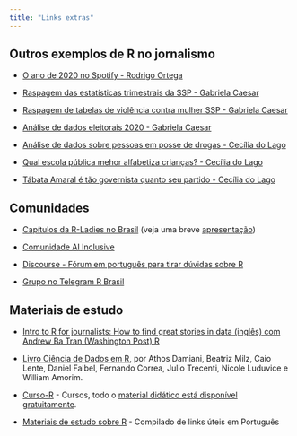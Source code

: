 ```yaml
---
title: "Links extras"
---
```




## Outros exemplos de R no jornalismo

- [O ano de 2020 no Spotify - Rodrigo Ortega](https://rpubs.com/ortegopolis/spotify2020)

- [Raspagem das estatísticas trimestrais da SSP - Gabriela Caesar](https://github.com/anacarolinamoreno/Curso-R-Globo/blob/master/R/aula-R_parte-2_raspagem_de_dados.R)

- [Raspagem de tabelas de violência contra mulher SSP - Gabriela Caesar](https://www.gabrielacaesar.com/2020/09/08/captura-de-dados-ssp-sp/)

- [Análise de dados eleitorais 2020 - Gabriela Caesar](https://github.com/gabrielacaesar/eleicoes2020)

- [Análise de dados sobre pessoas em posse de drogas - Cecília do Lago](https://www.estadao.com.br/infograficos/cidades,sem-lei-que-cite-quantidades-policia-da-destinos-diversos-a-flagrados-com-droga,977293)

- [Qual escola pública mehor alfabetiza crianças? - Cecília do Lago](https://www.estadao.com.br/infograficos/educacao,criancas-que-leem,1046679)

- [Tábata Amaral é tão governista quanto seu partido - Cecília do Lago](https://politica.estadao.com.br/noticias/geral,basometro-tabata-amaral-e-tao-governista-quanto-o-pdt,70002926170)


## Comunidades

-  [Capítulos da R-Ladies no Brasil](https://github.com/R-Ladies-Sao-Paulo/RLadies-Brasil#readme) (veja uma breve [apresentação](https://r-ladies-sao-paulo.github.io/RLadiesTheme/))

- [Comunidade AI Inclusive](https://www.ai-inclusive.org/)

- [Discourse - Fórum em português para tirar dúvidas sobre R](https://discourse.curso-r.com/)

- [Grupo no Telegram R Brasil](https://t.me/rbrasiloficial)


## Materiais de estudo

- [Intro to R for journalists: How to find great stories in data (inglês) com Andrew Ba Tran (Washington Post) R](https://journalismcourses.org/course/introtor/)



- [Livro Ciência de Dados em R](https://livro.curso-r.com/), por Athos Damiani, Beatriz Milz, Caio Lente, Daniel Falbel, Fernando Correa, Julio Trecenti, Nicole Luduvice e William Amorim.


- [Curso-R](https://curso-r.com/) - Cursos, todo o [material didático está disponível gratuitamente](https://curso-r.com/material/).


- [Materiais de estudo sobre R](https://materiais-estudo-r.netlify.app/portugues.html) - Compilado de links úteis em Português

